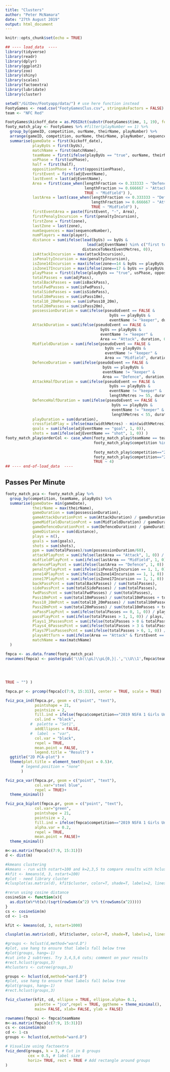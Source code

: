 ```yaml
---
title: "Clusters"
author: "Peter McNamara"
date: "27th August 2019"
output: html_document
---
```

  
```r
knitr::opts_chunk$set(echo = TRUE)
```

```r
## ---- load_data  ----
library(tidyverse)
library(readr)
library(dplyr)
library(ggplot2)
library(zoo)
library(shiny)
library(scales)
library(factoextra)
library(lubridate)
library(cluster)

setwd("/GitDev/Footyapp/data/") # use here function instead
FootyGames <- read.csv("FootyGamesClus.csv", stringsAsFactors = FALSE)
team <- "NFC Red"

FootyGames$kickoff_date = as.POSIXct(substr(FootyGames$time, 1, 19), format='%Y-%m-%d %H:%M:%S')
footy_match_play <- FootyGames %>% #filter(playNumber == 1) %>%
  group_by(gameID, competition, ourName, theirName, playNumber) %>%
  arrange(gameID, competition, ourName, theirName, playNumber, sequenceNumber) %>%
  summarise(gameDate = first(kickoff_date),
            playByUs = first(byUs),
            matchName = first(matchName),
            teamName = first(ifelse(playByUs == "true", ourName, theirName)),
            usPhase = first(usPhase),
            half = first(half),
            oppositionPhase = first(oppositionPhase),
            firstEvent = first(adjEventName),
            lastEvent = last(adjEventName),
            Area = first(case_when(lengthFraction <= 0.333333 ~ "Defence",
                                   lengthFraction >= 0.666667 ~ "Attack",
                                   TRUE ~ "Midfield") ),
            lastArea = last(case_when(lengthFraction <= 0.333333 ~ "Defence",
                                      lengthFraction >= 0.666667 ~ "Attack",
                                      TRUE ~ "Midfield") ),
            firstEventArea = paste(firstEvent, "-", Area),
            firstPenalyIncursion = first(penaltyIncursion),
            firstZone = first(zone),
            lastZone = last(zone),
            numSequences = max(sequenceNumber),
            numPlayers = max(player),
            distance = sum(ifelse(lead(byUs) == byUs &
                                    lead(adjEventName) %in% c("first touch", "dribble", "shot", "goal"), 
                                  distanceToNextEventMetres, 0)),
            isAttackIncursion = max(attackIncursion),
            isPenaltyIncursion = max(penaltyIncursion),
            isZone14Incursion = max(ifelse(zone==14 & byUs == playByUs, 1, 0), na.rm=TRUE),
            isZone17Incursion = max(ifelse(zone==17 & byUs == playByUs, 1, 0), na.rm=TRUE),
            playPhase = first(ifelse(playByUs == "true", usPhase, oppositionPhase)),
            totalPasses = sum(adjPass),
            totalBackPasses = sum(isBackPass),
            totalFwdPasses = sum(isFwdPass),
            totalSidePasses = sum(isSidePass),
            total10mPasses = sum(isPass10m),
            total10_20mPasses = sum(isPass10_20m),
            total20mPasses = sum(isPass20m),
            possessionDuration = sum(ifelse(pseudoEvent == FALSE &
                                              byUs == playByUs &
                                              eventName != "keeper", duration, 0)),
            AttackDuration = sum(ifelse(pseudoEvent == FALSE &
                                          byUs == playByUs &
                                          eventName != "keeper" &
                                          Area == "Attack", duration, 0)),
            MidfieldDuration = sum(ifelse(pseudoEvent == FALSE &
                                            byUs == playByUs &
                                            eventName != "keeper" &
                                            Area == "Midfield", duration, 0)),
            DefenceDuration = sum(ifelse(pseudoEvent == FALSE &
                                           byUs == playByUs &
                                           eventName != "keeper" &
                                           Area == "Defence", duration, 0)),
            AttackHalfDuration = sum(ifelse(pseudoEvent == FALSE &
                                              byUs == playByUs &
                                              eventName != "keeper" &
                                              lengthMetres >= 55, duration, 0)),
            DefenceHalfDuration = sum(ifelse(pseudoEvent == FALSE &
                                               byUs == playByUs &
                                               eventName != "keeper" &
                                               lengthMetres < 55, duration, 0)),
            playDuration = sum(duration),
            crossfieldPlay = ifelse(max(widthMetres) - min(widthMetres) > 50, 1, 0),
            goals = sum(ifelse(adjEventName == "goal", 1, 0)),
            shots = sum(ifelse(adjEventName == "shot", 1, 0)) )
footy_match_play$orderCol <- case_when(footy_match_play$teamName == team ~ 0,
                                       footy_match_play$competition %in% c("2019 NSFA 1 Boys Under 13",
                                                                           "2019 NSFA 1 Girls Under 16", "2019 Boys Under 14") ~ 1,
                                       footy_match_play$competition=="2019 International Friendly Mens Open" ~ 2,
                                       footy_match_play$competition=="2019 Icc Football Mens Open" ~ 3,
                                       TRUE ~ 4)
## ---- end-of-load_data  ----
```

## Passes Per Minute

```r
footy_match_pca <- footy_match_play %>%
  group_by(competition, teamName, playByUs) %>%
  summarise(gameDate= min(gameDate),
            theirName = max(theirName),
            gameDuration = sum(possessionDuration),
            gameAttackDurationPcnt = sum(AttackDuration) / gameDuration,
            gameMidfieldDurationPcnt = sum(MidfieldDuration) / gameDuration,
            gameDefenceDurationPcnt = sum(DefenceDuration) / gameDuration,
            gameDistance = sum(distance),
            plays = n(),
            goals = sum(goals),
            shots = sum(shots),
            ppm = sum(totalPasses)/sum(possessionDuration/60),
            attackPlayPcnt = sum(ifelse(lastArea == "Attack", 1, 0)) / plays,
            midfieldPlayPcnt = sum(ifelse(lastArea == "Midfield", 1, 0)) / plays,
            defencePlayPcnt = sum(ifelse(lastArea == "Defence", 1, 0)) / plays,
            penaltyPlayPcnt = sum(ifelse(isPenaltyIncursion == 1, 1, 0)) / plays,
            zone14PlayPcnt = sum(ifelse(isZone14Incursion == 1, 1, 0)) / plays,
            zone17PlayPcnt = sum(ifelse(isZone17Incursion == 1, 1, 0)) / plays,
            backPassPcnt = sum(totalBackPasses) / sum(totalPasses),
            sidePassPcnt = sum(totalSidePasses) / sum(totalPasses),
            fwdPassPcnt = sum(totalFwdPasses) / sum(totalPasses),
            Pass10mPcnt = sum(total10mPasses) / sum(total10mPasses + total10_20mPasses + total20mPasses),
            Pass10_20mPcnt = sum(total10_20mPasses) / sum(total10mPasses + total10_20mPasses + total20mPasses),
            Pass20mPcnt = sum(total20mPasses) / sum(total10mPasses + total10_20mPasses + total20mPasses),
            noPassPlayPcnt = sum(ifelse(totalPasses == 0, 1, 0)) / plays,
            passPlayPcnt = sum(ifelse(totalPasses > 1, 1, 0)) / plays,
            Plays1_3PassesPcnt = sum(ifelse(totalPasses > 0 & totalPasses <= 3, 1, 0)) / plays,
            Plays4_6PassesPcnt = sum(ifelse(totalPasses > 3 & totalPasses <= 6, 1, 0)) / plays,
            Plays7PlusPassesPcnt = sum(ifelse(totalPasses > 6, 1, 0)) / plays,
            playsAttTurn = sum(ifelse(Area == "Attack" & firstEvent == "first touch", 1, 0)),
            matchName = max(matchName)
  ) 

fmpca <- as.data.frame(footy_match_pca)
rownames(fmpca) <- paste(gsub('\\b(\\pL)\\pL{0,}|.','\\U\\1',fmpca$teamName,perl = TRUE), case_when(fmpca$teamName == "Beaconhill" ~ "H",
                                                                                                    fmpca$teamName == "W Pymble" ~ "W",
                                                                                                    fmpca$teamName == "NFC White" ~ "W",
                                                                                                    fmpca$teamName == "STU" ~ "TU",
                                                                                                   fmpca$competition == "2019 NSFA 1 Girls Under 16" ~ "16",
TRUE ~ "") )

fmpca.pr <- prcomp(fmpca[c(7:9, 15:31)], center = TRUE, scale = TRUE)

fviz_pca_ind(fmpca.pr, geom = c("point", "text"),
             pointshape = 21, 
             pointsize = 2, 
             fill.ind = ifelse(fmpca$competition=="2019 NSFA 1 Girls Under 16", "16 Girls", "Others"), #paste(fmpca$matchName, fmpca$result), 
             col.ind = "black", 
           #  palette = "Set1", 
             addEllipses = FALSE,
           #  label  = "var",
             col.var = "black",
             repel = TRUE,
             mean.point = FALSE,
             legend.title = "Result") +
  ggtitle("2D PCA-plot") +
  theme(plot.title = element_text(hjust = 0.5)#,
       # legend.position = "none"
       )
```

```r
fviz_pca_var(fmpca.pr, geom = c("point", "text"),
             col.var="steel blue",
             repel = TRUE)+
  theme_minimal()

```

```r
fviz_pca_biplot(fmpca.pr, geom = c("point", "text"),
             col.var="green",
             pointshape = 21, 
             pointsize = 2, 
             fill.ind = ifelse(fmpca$competition=="2019 NSFA 1 Girls Under 16", "16 Girls", "Others"),
             alpha.var = 0.2, 
             repel = TRUE,
             mean.point = FALSE)+
  theme_minimal()

```

```r

m<-as.matrix(fmpca[c(7:9, 15:31)])
d <- dist(m)

#kmeans clustering
#kmeans - run with nstart=100 and k=2,3,5 to compare results with hclust
#kfit <- kmeans(d, 3, nstart=100)
#plot - need library cluster
#clusplot(as.matrix(d), kfit$cluster, color=T, shade=T, labels=2, lines=0)

#rerun using cosine distance
cosineSim <- function(x){
  as.dist(x%*%t(x)/(sqrt(rowSums(x^2) %*% t(rowSums(x^2)))))
}
cs <- cosineSim(m)
cd <- 1-cs

kfit <- kmeans(cd, 3, nstart=1000)

clusplot(as.matrix(cd), kfit$cluster, color=T, shade=T, labels=2, lines=0)
```

```r
#groups <- hclust(d,method="ward.D")
#plot, use hang to ensure that labels fall below tree
#plot(groups, hang=-1)
#cut into 2 subtrees. Try 3,4,5,6 cuts; comment on your results
#rect.hclust(groups,3)
#hclusters <- cutree(groups,3)

groups <- hclust(cd,method="ward.D")
#plot, use hang to ensure that labels fall below tree
#plot(groups, hang=-1)
#rect.hclust(groups,3)
```

```r
fviz_cluster(kfit, cd, ellipse = TRUE, ellipse.alpha= 0.1,
             palette = "jco",repel = TRUE, ggtheme = theme_minimal(), 
             main= FALSE, xlab= FALSE, ylab = FALSE)

```

```r
rownames(fmpca) <- fmpca$teamName
m<-as.matrix(fmpca[c(7:9, 15:31)])
cs <- cosineSim(m)
cd <- 1-cs
groups <- hclust(cd,method="ward.D")

```

```r
# Visualize using factoextra
fviz_dend(groups, k = 3, # Cut in 8 groups
          cex = 0.5, # label size
          horiz= TRUE, rect = TRUE # Add rectangle around groups
)


```